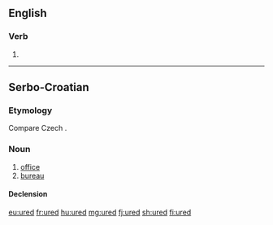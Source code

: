 ==English==

===Verb===
{{head|en|verb form}}

# {{en-past of|ure}}

----

==Serbo-Croatian==

===Etymology===
Compare Czech {{m|cs|úřad}}.

===Noun===
{{sh-noun|g=m|head=úred|r|уред|у́ред}}

# [[office]]
# [[bureau]]

====Declension====
{{sh-decl-noun
|ured|uredi
|ureda|ureda
|uredu|uredima
|ured|urede
|urede|uredi
|uredu|uredima
|uredom|uredima
}}

[[eu:ured]]
[[fr:ured]]
[[hu:ured]]
[[mg:ured]]
[[fj:ured]]
[[sh:ured]]
[[fi:ured]]
